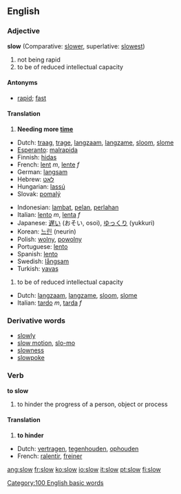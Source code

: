 ==English==
===Adjective===
'''slow''' (Comparative: [[slower]], superlative: [[slowest]])

#<!--AdjTakingTime-->not being rapid
#<!--AdjLessQuickToCatchOn-->to be of reduced intellectual capacity

====Antonyms====
*<!--AdjTakingTime-->[[rapid]]; [[fast]]

====Translation====
#<!--AdjTakingTime-->'''Needing more [[time]]'''
{{top}}
*Dutch: [[traag]], [[trage]], [[langzaam]], [[langzame]], [[sloom]], [[slome]]
*[[Esperanto]]: [[malrapida]]
*Finnish: [[hidas]]
*French: [[lent]] ''m'', [[lente]] ''f''
*German: [[langsam]]
*Hebrew: [[לאט]]
*Hungarian: [[lassú]]
*Slovak: [[pomalý]]
{{mid}}
*Indonesian: [[lambat]], [[pelan]], [[perlahan]]
*Italian: [[lento]] ''m'', [[lenta]] ''f''
*Japanese: [[遅い]] (おそい, osoi), [[ゆっくり]] (yukkuri)
*Korean: [[느린]] (neurin)
*Polish: [[wolny]], [[powolny]]
*Portuguese: [[lento]]
*Spanish: [[lento]]
*Swedish: [[långsam]]
*Turkish: [[yavaş]]
{{bottom}}

#<!--AdjLessQuickToCatchOn-->to be of reduced intellectual capacity
{{top}}
*Dutch: [[langzaam]], [[langzame]], [[sloom]], [[slome]]
*Italian: [[tardo]] ''m'', [[tarda]] ''f''
{{mid}}
{{bottom}}

===Derivative words===
*[[slowly]]
*[[slow motion]], [[slo-mo]]
*[[slowness]]
*[[slowpoke]]

===Verb===
'''to slow'''

#<!--VTrHinder-->to hinder the progress of a person, object or process

====Translation====
#<!--VTrHinder-->'''to hinder'''
{{top}}
*Dutch: [[vertragen]], [[tegenhouden]], [[ophouden]]
*French: [[ralentir]], [[freiner]]

{{mid}}
{{bottom}}

[[Category:100 English basic words]]

{{cleanup}}

[[ang:slow]]
[[fr:slow]]
[[ko:slow]]
[[io:slow]]
[[it:slow]]
[[pt:slow]]
[[fi:slow]]